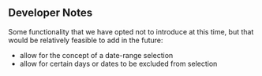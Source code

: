 ## Developer Notes

Some functionality that we have opted not to introduce at this time, but that
would be relatively feasible to add in the future:

- allow for the concept of a date-range selection
- allow for certain days or dates to be excluded from selection
